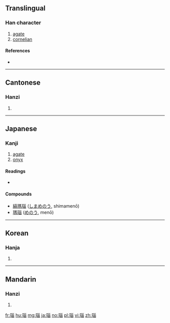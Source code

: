 ==Translingual==

===Han character===
{{Han char|rn=96|rad=玉|as=09|sn=13|four=12163|canj=MGVVW}}

# [[agate]]
# [[cornelian]]

====References====
* {{Han ref|kx=0738.030|dkj=21125|dj=1148.230|hdz=21130.020|uh=7459|ud=29785|bh=B7EA|bd=47082}}

----

==Cantonese==

===Hanzi===
{{yue-hanzi|jyut=nou5|y=nou5}}

# {{defn|lang=yue|sort=玉09}}

----

==Japanese==

===Kanji===
{{ja-kanji|grade=uc|rs=玉09}}

# [[agate]]
# [[onyx]] 

====Readings====
* {{ja-readings|goon=[[のう]] (nō)|kanon=[[どう]] (dō)}}

====Compounds====
* [[縞瑪瑙]] ([[しまめのう]], shimamenō)
* [[瑪瑙]] ([[めのう]], menō)

----

==Korean==

===Hanja===
{{ko-hanja|hangeul=노|eumhun=|rv=no|mr=no|y=no}}

# {{defn|lang=ko|sort=玉09}}

----

==Mandarin==

===Hanzi===
{{cmn-hanzi|pin=[[nǎo]] ([[nao3]])|wg=nao<sup>3</sup>}}

# {{defn|lang=cmn|sort=玉09}}

[[fr:瑙]]
[[hu:瑙]]
[[mg:瑙]]
[[ja:瑙]]
[[no:瑙]]
[[pl:瑙]]
[[vi:瑙]]
[[zh:瑙]]